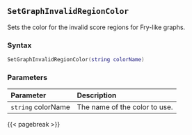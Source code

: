 ## `SetGraphInvalidRegionColor`

Sets the color for the invalid score regions for Fry-like graphs.

### Syntax {-}

``` .lua
SetGraphInvalidRegionColor(string colorName)
```

### Parameters {-}

**Parameter** | **Description**
| :-- | :-- |
| `string` colorName | The name of the color to use. |

{{< pagebreak >}}